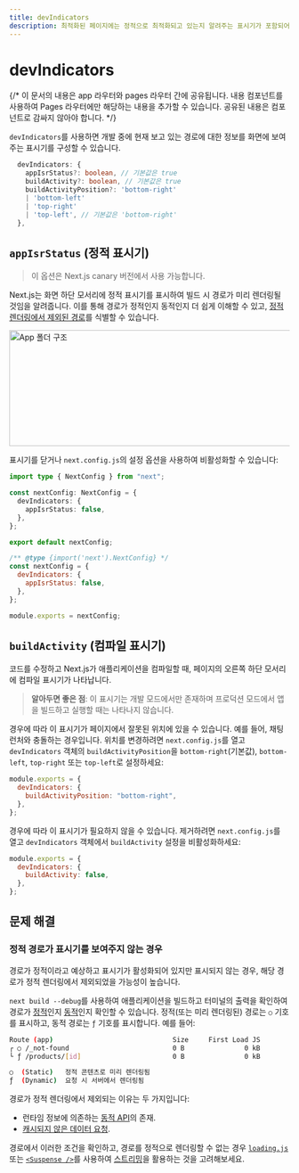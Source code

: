 ```yaml
---
title: devIndicators
description: 최적화된 페이지에는 정적으로 최적화되고 있는지 알려주는 표시기가 포함되어 있습니다. 여기에서 이를 비활성화할 수 있습니다.
---
```



# devIndicators

{/* 이 문서의 내용은 app 라우터와 pages 라우터 간에 공유됩니다. <PagesOnly>내용</PagesOnly> 컴포넌트를 사용하여 Pages 라우터에만 해당하는 내용을 추가할 수 있습니다. 공유된 내용은 컴포넌트로 감싸지 않아야 합니다. */}

`devIndicators`를 사용하면 개발 중에 현재 보고 있는 경로에 대한 정보를 화면에 보여주는 표시기를 구성할 수 있습니다.

```ts filename="Types"
  devIndicators: {
    appIsrStatus?: boolean, // 기본값은 true
    buildActivity?: boolean, // 기본값은 true
    buildActivityPosition?: 'bottom-right'
    | 'bottom-left'
    | 'top-right'
    | 'top-left', // 기본값은 'bottom-right'
  },
```

## `appIsrStatus` (정적 표시기)

> 이 옵션은 Next.js canary 버전에서 사용 가능합니다.

Next.js는 화면 하단 모서리에 정적 표시기를 표시하여 빌드 시 경로가 미리 렌더링될 것임을 알려줍니다. 이를 통해 경로가 정적인지 동적인지 더 쉽게 이해할 수 있고, [정적 렌더링에서 제외된 경로](#정적-경로가-표시기를-보여주지-않는-경우)를 식별할 수 있습니다.

<Image
  alt="App 폴더 구조"
  src="https://nextjs.org/_next/image?url=%2Fdocs%2Flight%2Fstatic-indicator.png&w=1920&q=75"
  width="1600"
  height="208"
/>

표시기를 닫거나 `next.config.js`의 설정 옵션을 사용하여 비활성화할 수 있습니다:

```ts filename="next.config.ts" switcher
import type { NextConfig } from "next";

const nextConfig: NextConfig = {
  devIndicators: {
    appIsrStatus: false,
  },
};

export default nextConfig;
```

```js filename="next.config.js" switcher
/** @type {import('next').NextConfig} */
const nextConfig = {
  devIndicators: {
    appIsrStatus: false,
  },
};

module.exports = nextConfig;
```

## `buildActivity` (컴파일 표시기)

코드를 수정하고 Next.js가 애플리케이션을 컴파일할 때, 페이지의 오른쪽 하단 모서리에 컴파일 표시기가 나타납니다.

> **알아두면 좋은 점**: 이 표시기는 개발 모드에서만 존재하며 프로덕션 모드에서 앱을 빌드하고 실행할 때는 나타나지 않습니다.

경우에 따라 이 표시기가 페이지에서 잘못된 위치에 있을 수 있습니다. 예를 들어, 채팅 런처와 충돌하는 경우입니다. 위치를 변경하려면 `next.config.js`를 열고 `devIndicators` 객체의 `buildActivityPosition`을 `bottom-right`(기본값), `bottom-left`, `top-right` 또는 `top-left`로 설정하세요:

```js filename="next.config.js"
module.exports = {
  devIndicators: {
    buildActivityPosition: "bottom-right",
  },
};
```

경우에 따라 이 표시기가 필요하지 않을 수 있습니다. 제거하려면 `next.config.js`를 열고 `devIndicators` 객체에서 `buildActivity` 설정을 비활성화하세요:

```js filename="next.config.js"
module.exports = {
  devIndicators: {
    buildActivity: false,
  },
};
```

## 문제 해결

### 정적 경로가 표시기를 보여주지 않는 경우

경로가 정적이라고 예상하고 표시기가 활성화되어 있지만 표시되지 않는 경우, 해당 경로가 정적 렌더링에서 제외되었을 가능성이 높습니다.

`next build --debug`를 사용하여 애플리케이션을 빌드하고 터미널의 출력을 확인하여 경로가 [정적](/docs/app/building-your-application/rendering/server-components#static-rendering-default)인지 [동적](/docs/app/building-your-application/rendering/server-components#dynamic-rendering)인지 확인할 수 있습니다. 정적(또는 미리 렌더링된) 경로는 `○` 기호를 표시하고, 동적 경로는 `ƒ` 기호를 표시합니다. 예를 들어:

```bash filename="빌드 출력"
Route (app)                              Size     First Load JS
┌ ○ /_not-found                          0 B               0 kB
└ ƒ /products/[id]                       0 B               0 kB

○  (Static)   정적 콘텐츠로 미리 렌더링됨
ƒ  (Dynamic)  요청 시 서버에서 렌더링됨
```

경로가 정적 렌더링에서 제외되는 이유는 두 가지입니다:

- 런타임 정보에 의존하는 [동적 API](/docs/app/building-your-application/rendering/server-components#dynamic-functions)의 존재.
- [캐시되지 않은 데이터 요청](/docs/app/building-your-application/data-fetching/fetching#fetch-api).

경로에서 이러한 조건을 확인하고, 경로를 정적으로 렌더링할 수 없는 경우 [`loading.js`](/docs/app/api-reference/file-conventions/loading) 또는 [`<Suspense />`](https://react.dev/reference/react/Suspense)를 사용하여 [스트리밍](/docs/app/building-your-application/routing/loading-ui-and-streaming#what-is-streaming)을 활용하는 것을 고려해보세요.
